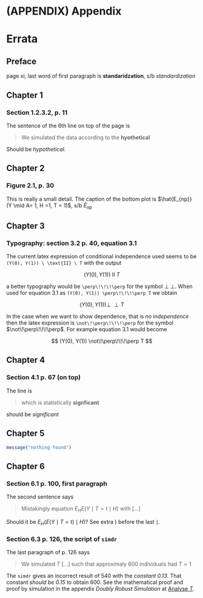 # (APPENDIX) Appendix {-}

# Errata {#errata}

## Preface

page xi, last word of first paragraph is **standaridzation**, 
s/b *standardization*

## Chapter 1

### Section 1.2.3.2, p. 11

The sentence of the 6th line on top of the page is

> We simulated the data according to the **hyothetical**

Should be *hypothetical*.

## Chapter 2

### Figure 2.1, p. 30

This is really a small detail. The caption of the bottom plot is
$\hat{E_{np}}(Y \mid A= 1, H =1, T = 1)$, s/b $\hat{E}_{np}$


## Chapter 3

### Typography: section 3.2 p. 40, equation 3.1

The current latex expression of conditional independence used seems to be
`(Y(0), Y(1)) \ \text{II} \ T` with the output

$$
(Y(0), Y(1)) \ \text{II} \ T
$$

a better typography would be `\perp\!\!\!\perp` for the symbol $\perp\!\!\!\perp$. 
When used for  equation 3.1 as `(Y(0), Y(1)) \perp\!\!\!\perp T` we obtain


$$
(Y(0), Y(1)) \perp\!\!\!\perp T
$$

In the case when we want to show dependence, that is *no independence* then
the latex expression is `\not\!\perp\!\!\!\perp` for the symbol
$\not\!\perp\!\!\!\perp$. For example equation 3.1 would become


$$
(Y(0), Y(1)) \not\!\perp\!\!\!\perp T
$$

## Chapter 4

### Section 4.1 p. 67 (on top)

The line is

> which is statistically **signficant**

should be *significant*


## Chapter 5

```r
message("nothing found")
```


## Chapter 6

### Section 6.1 p. 100, first paragraph

The second sentence says

> Mistakingly equation $E_H E(Y \mid T=t \mid H)$ with [...]

Should it be $E_H (E(Y \mid T=t) \mid H)$? See extra $)$ before the last $\mid$.

### Section 6.3 p. 126, the script of `simdr`

The last paragraph of p. 126 says

> We simulated $T$ [...] such that approximaly 600 individuals had $T=1$

The `simdr` gives an incorrect result of 540 with the *constant 0.13*. That
constant *should be 0.15* to obtain 600. See the mathematical proof and proof by
simulation in the appendix *Doubly Robust Simulation* at [Analyse $T$](#errata6a).

